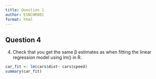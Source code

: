 ```yaml
---
title: Question 1
author: ESNCHR001
format: html
---
```


## Question 4

4.  Check that you get the same β estimates as when fitting the linear regression model using lm() in R.

```r
car_fit <- lm(cars$dist~ cars$speed)  
summary(car_fit)
```

